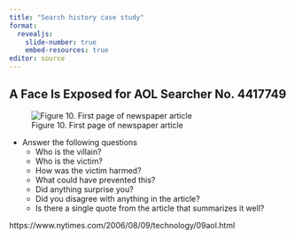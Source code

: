 ```yaml
---
title: "Search history case study"
format: 
  revealjs:
    slide-number: true
    embed-resources: true
editor: source
---
```


## A Face Is Exposed for AOL Searcher No. 4417749

![Figure 10. First page of newspaper article](http://www.pmean.com/new-images/21/aol-searcher-01.png)

::: notes

-   Answer the following questions
    -   Who is the villain?
    -   Who is the victim?
    -   How was the victim harmed?
    -   What could have prevented this?
    -   Did anything surprise you?
    -   Did you disagree with anything in the article?
    -   Is there a single quote from the article that summarizes it well?

https://www.nytimes.com/2006/08/09/technology/09aol.html

:::

